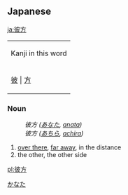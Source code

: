 == Japanese == 
[[Category:Japanese language|かなた]]
[[ja:彼方]]
{| align="right" border="0" cellpadding="4" cellspacing="0" style="border:1px solid #aaaaaa; margin-left:5px; margin-right:10px; font-size:8pt; text-align:center;" rules="all" frame="box"
| colspan="4" bgcolor="#f9f9f9" | Kanji in this word
|- style="font-size:12pt;"
! [[彼]] | [[方]]
|}

===Noun===
{{janoun|[[かなた]]|[[kanata]]}}
:''彼方 ([[あなた]], [[anata]])''
:''彼方 ([[あちら]], [[achira]])''
# [[over there]], [[far away]], in the distance
# the other, the other side


[[pl:彼方]]